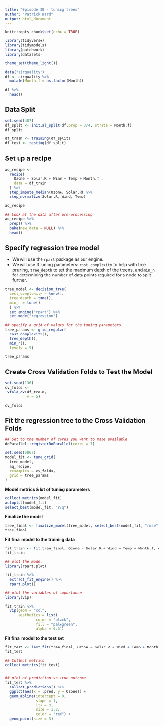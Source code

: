 ```yaml
---
title: "Episode 80 - tuning trees"
author: "Patrick Ward"
output: html_document
---
```


```r
knitr::opts_chunk$set(echo = TRUE)

library(tidyverse)
library(tidymodels)
library(patchwork)
library(datasets)

theme_set(theme_light())

data("airquality")
df <- airquality %>%
  mutate(Month.f = as.factor(Month))

df %>%
  head()
```


## Data Split

```r
set.seed(487)
df_split <- initial_split(df,prop = 3/4, strata = Month.f)
df_split

df_train <- training(df_split)
df_test <- testing(df_split)

```


## Set up a recipe

```r

aq_recipe <- 
  recipe(
    Ozone ~ Solar.R + Wind + Temp + Month.f ,
    data = df_train
  ) %>%
  step_impute_median(Ozone, Solar.R) %>% 
  step_normalize(Solar.R, Wind, Temp)

aq_recipe

## Look at the data after pre-processing
aq_recipe %>% 
  prep() %>% 
  bake(new_data = NULL) %>% 
  head()

```

## Specify regression tree model

* We will use the `rpart` package as our engine.
* We will use 3 tuning parameters: `cost_complexity` to help with tree pruning, `tree_depth` to set the maximum depth of the treens, and `min_n` for determining the number of data points required for a node to split further.

```r
tree_model <- decision_tree(
  cost_complexity = tune(),
  tree_depth = tune(),
  min_n = tune()
  ) %>%
  set_engine("rpart") %>%
  set_mode("regression")

## specify a grid of values for the tuning parameters
tree_params <- grid_regular(
  cost_complexity(), 
  tree_depth(), 
  min_n(), 
  levels = 5)

tree_params

```


## Create Cross Validation Folds to Test the Model

```r
set.seed(136)
cv_folds <-
 vfold_cv(df_train, 
          v = 5) 

cv_folds
```


## Fit the regression tree to the Cross Validation Folds

```r

## Set to the number of cores you want to make available
doParallel::registerDoParallel(cores = 7)

set.seed(5867)
model_fit <- tune_grid(
  tree_model,
  aq_recipe, 
  resamples = cv_folds, 
  grid = tree_params
)

```


**Model metrics & lot of tuning parameters**

```r
collect_metrics(model_fit)
autoplot(model_fit)
select_best(model_fit, "rsq")
```


**Finalize the model**

```r
tree_final <- finalize_model(tree_model, select_best(model_fit, "rmse"))
tree_final
```


**Fit final model to the training data**

```r
fit_train <- fit(tree_final, Ozone ~ Solar.R + Wind + Temp + Month.f, df_train)
fit_train

## plot the model
library(rpart.plot)

fit_train %>%
  extract_fit_engine() %>%
  rpart.plot()

## plot the variables of importance
library(vip)

fit_train %>%
  vip(geom = "col",
      aesthetics = list(
              color = "black",
              fill = "palegreen",
              alpha = 0.5))
```


**Fit final model to the test set**

```r
fit_test <- last_fit(tree_final, Ozone ~ Solar.R + Wind + Temp + Month.f, df_split)
fit_test

## Collect metrics
collect_metrics(fit_test)


## plot of prediction vs true outcome
fit_test %>%
  collect_predictions() %>%
  ggplot(aes(x = .pred, y = Ozone)) +
  geom_abline(intercept = 0,
              slope = 1,
              lty = 2, 
              size = 1.2,
              color = "red") +
  geom_point(size = 3) 

```

